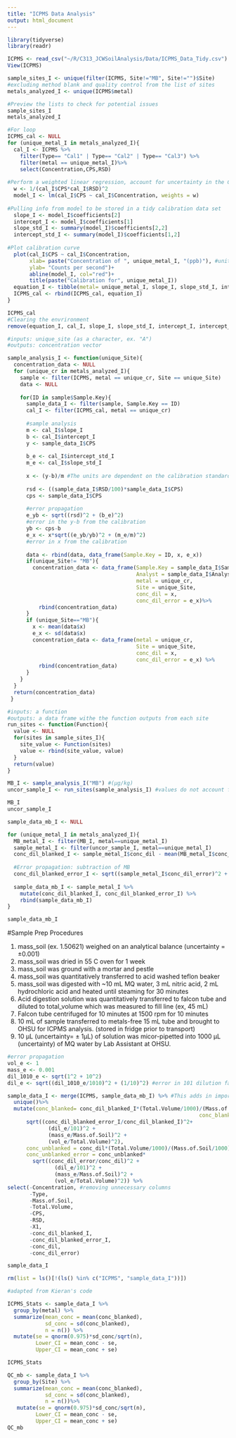 ```yaml
---
title: "ICPMS Data Analysis"
output: html_document
---
```


```r
library(tidyverse)
library(readr)
```

```r
ICPMS <- read_csv("~/R/C313_JCWSoilAnalysis/Data/ICPMS_Data_Tidy.csv")
View(ICPMS)
```

```r
sample_sites_I <- unique(filter(ICPMS, Site!="MB", Site!="")$Site)
#excluding method blank and quality control from the list of sites
metals_analyzed_I <- unique(ICPMS$metal)

#Preview the lists to check for potential issues
sample_sites_I
metals_analyzed_I
```

```r
#For loop
ICPMS_cal <- NULL
for (unique_metal_I in metals_analyzed_I){
  cal_I <- ICPMS %>%
    filter(Type== "Cal1" | Type== "Cal2" | Type== "Cal3") %>%
    filter(metal == unique_metal_I)%>%
    select(Concentration,CPS,RSD)
  
#Perform a weighted linear regression, account for uncertainty in the CPS by weighting the regression with the RSD readings  
  w <- 1/(cal_I$CPS*cal_I$RSD)^2
  model_I <- lm(cal_I$CPS ~ cal_I$Concentration, weights = w)
  
#Pulling info from model to be stored in a tidy calibration data set  
  slope_I <- model_I$coefficients[2]
  intercept_I <- model_I$coefficients[1]
  slope_std_I <- summary(model_I)$coefficients[2,2]
  intercept_std_I <- summary(model_I)$coefficients[1,2]
 
#Plot calibration curve   
  plot(cal_I$CPS ~ cal_I$Concentration,
       xlab= paste("Concentration of ", unique_metal_I, "(ppb)"), #units from the standard solution prepared at OHSU (µg/L)
       ylab= "Counts per second")+
       abline(model_I, col="red")+
       title(paste("Calibration for", unique_metal_I))
  equation_I <- tibble(metal= unique_metal_I, slope_I, slope_std_I, intercept_I, intercept_std_I)
  ICPMS_cal <- rbind(ICPMS_cal, equation_I)
}

ICPMS_cal
#Clearing the envrironment
remove(equation_I, cal_I, slope_I, slope_std_I, intercept_I, intercept_std_I, w, model_I, unique_metal_I)
```

```r
#inputs: unique_site (as a character, ex. "A")
#outputs: concentration vector

sample_analysis_I <- function(unique_Site){
  concentration_data <- NULL
  for (unique_cr in metals_analyzed_I){
    sample <- filter(ICPMS, metal == unique_cr, Site == unique_Site)
    data <- NULL
    
    for(ID in sample$Sample.Key){
      sample_data_I <- filter(sample, Sample.Key == ID)
      cal_I <- filter(ICPMS_cal, metal == unique_cr)
      
      #sample analysis
      m <- cal_I$slope_I
      b <- cal_I$intercept_I
      y <- sample_data_I$CPS
      
      b_e <- cal_I$intercept_std_I
      m_e <- cal_I$slope_std_I
      
      x <- (y-b)/m #The units are dependent on the calibration standards (Kg/mL)
      
      rsd <- ((sample_data_I$RSD/100)*sample_data_I$CPS)
      cps <- sample_data_I$CPS
      
      #error propagation
      e_yb <- sqrt((rsd)^2 + (b_e)^2) 
      #error in the y-b from the calibration
      yb <- cps-b
      e_x <- x*sqrt((e_yb/yb)^2 + (m_e/m)^2)
      #error in x from the calibration
      
      data <- rbind(data, data_frame(Sample.Key = ID, x, e_x))
      if(unique_Site!= "MB"){
        concentration_data <- data_frame(Sample.Key = sample_data_I$Sample.Key,
                                         Analyst = sample_data_I$Analyst,
                                         metal = unique_cr,
                                         Site = unique_Site,
                                         conc_dil = x,
                                         conc_dil_error = e_x)%>%
          rbind(concentration_data)
      }
      if (unique_Site=="MB"){
        x <- mean(data$x)
        e_x <- sd(data$x)
        concentration_data <- data_frame(metal = unique_cr,
                                         Site = unique_Site,
                                         conc_dil = x,
                                         conc_dil_error = e_x) %>%
          rbind(concentration_data)
      }
    }
  }
  return(concentration_data)
 }
```

```r
#inputs: a function
#outputs: a data frame withe the function outputs from each site
run_sites <- function(Function){
  value <- NULL
  for(sites in sample_sites_I){
    site_value <- Function(sites)
    value <- rbind(site_value, value)
  }
  return(value)
}
```

```r
MB_I <- sample_analysis_I("MB") #(µg/kg)
uncor_sample_I <- run_sites(sample_analysis_I) #values do not account for dilutions (µg/kg)

MB_I
uncor_sample_I
```

```r
sample_data_mb_I <- NULL

for (unique_metal_I in metals_analyzed_I){
  MB_metal_I <- filter(MB_I, metal==unique_metal_I)
  sample_metal_I <- filter(uncor_sample_I, metal==unique_metal_I)
  conc_dil_blanked_I <- sample_metal_I$conc_dil - mean(MB_metal_I$conc_dil)
  
  #Error propagation: subtraction of MB
  conc_dil_blanked_error_I <- sqrt((sample_metal_I$conc_dil_error)^2 + (sd(MB_metal_I$conc_dil)^2))
  
  sample_data_mb_I <- sample_metal_I %>%
    mutate(conc_dil_blanked_I, conc_dil_blanked_error_I) %>%
    rbind(sample_data_mb_I)
}

sample_data_mb_I
```

#Sample Prep Procedures

1) mass_soil (ex. 1.50621) weighed on an analytical balance (uncertainty = ±0.001)
2) mass_soil was dried in 55 C oven for 1 week
3) mass_soil was ground with a mortar and pestle
4) mass_soil was quantitatively transferred to acid washed teflon beaker
5) mass_soil was digested with ~10 mL MQ water, 3 mL nitric acid, 2 mL hydrochloric acid and heated until steaming for 30 minutes
6) Acid digestion solution was quantitatively transferred to falcon tube and diluted to total_volume which was measured to fill line (ex, 45 mL)
7) Falcon tube centrifuged for 10 minutes at 1500 rpm for 10 minutes
8) 10 mL of sample transferred to metals-free 15 mL tube and brought to OHSU for ICPMS analysis. (stored in fridge prior to transport)
9) 10 µL (uncertainty= ± 1µL) of solution was micor-pipetted into 1000 µL (uncertainty) of MQ water by Lab Assistant at OHSU.

```r
#error propagation
vol_e <- 1
mass_e <- 0.001
dil_1010_e <- sqrt(1^2 + 10^2)
dil_e <- sqrt((dil_1010_e/1010)^2 + (1/10)^2) #error in 101 dilution factor

sample_data_I <- merge(ICPMS, sample_data_mb_I) %>% #This adds in important details such as soil mass
  unique()%>%
  mutate(conc_blanked= conc_dil_blanked_I*(Total.Volume/1000)/(Mass.of.Soil/1000)*101,
                                                             conc_blanked_error_I = conc_blanked*
      sqrt((conc_dil_blanked_error_I/conc_dil_blanked_I)^2+
             (dil_e/101)^2 +
             (mass_e/Mass.of.Soil)^2 +
             (vol_e/Total.Volume)^2),
      conc_unblanked = conc_dil*(Total.Volume/1000)/(Mass.of.Soil/1000)*101,
      conc_unblanked_error = conc_unblanked*
        sqrt((conc_dil_error/conc_dil)^2 +
               (dil_e/101)^2 +
               (mass_e/Mass.of.Soil)^2 +
               (vol_e/Total.Volume)^2)) %>%
select(-Concentration, #removing unnecessary columns
       -Type,
       -Mass.of.Soil,
       -Total.Volume,
       -CPS,
       -RSD,
       -X1,
       -conc_dil_blanked_I,
       -conc_dil_blanked_error_I,
       -conc_dil,
       -conc_dil_error)

sample_data_I
```

```r
rm(list = ls()[!(ls() %in% c("ICPMS", "sample_data_I"))])
```

```r

#adapted from Kieran's code

ICPMS_Stats <- sample_data_I %>%
  group_by(metal) %>%
  summarize(mean_conc = mean(conc_blanked),
            sd_conc = sd(conc_blanked),
            n = n()) %>%
  mutate(se = qnorm(0.975)*sd_conc/sqrt(n),
         Lower_CI = mean_conc - se,
         Upper_CI = mean_conc + se)

ICPMS_Stats
```

```r
QC_mb <- sample_data_I %>%
  group_by(Site) %>%
  summarize(mean_conc = mean(conc_blanked),
            sd_conc = sd(conc_blanked),
            n = n())%>%
   mutate(se = qnorm(0.975)*sd_conc/sqrt(n),
         Lower_CI = mean_conc - se,
         Upper_CI = mean_conc + se)
QC_mb
```
